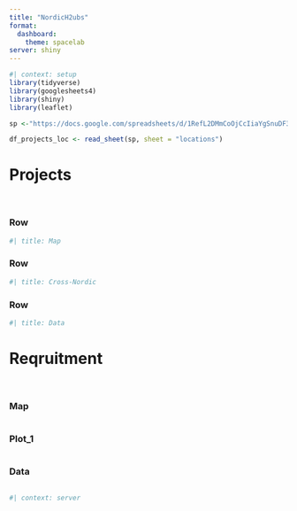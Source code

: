 ```yaml
---
title: "NordicH2ubs"
format:
  dashboard:
    theme: spacelab
server: shiny
---
```


```r
#| context: setup
library(tidyverse)
library(googlesheets4)
library(shiny)
library(leaflet)

sp <-"https://docs.google.com/spreadsheets/d/1RefL2DMmCoOjCcIiaYgSnuDF34ORQFAZKu3nkaoS6o8/edit?gid=251101314#gid=251101314"

df_projects_loc <- read_sheet(sp, sheet = "locations")

```


# Projects

## {.sidebar}

```r

```

## {.tabset}

### Row
```r
#| title: Map

```

### Row
```r
#| title: Cross-Nordic

```

### Row
```r
#| title: Data
```


# Reqruitment
## {.sidebar}

```r

```

## {.tabset}

### Map
```r

```

### Plot_1
```r


```

### Data
```r

```


```r
#| context: server
```

